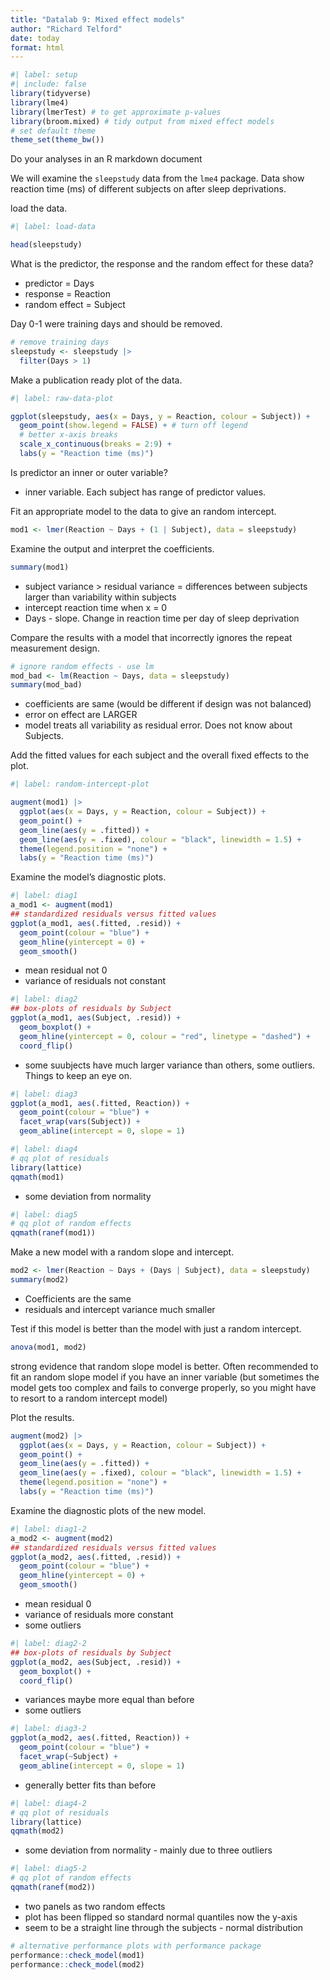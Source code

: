 ```yaml
---
title: "Datalab 9: Mixed effect models"
author: "Richard Telford"
date: today
format: html
---
```


```r
#| label: setup
#| include: false
library(tidyverse)
library(lme4)
library(lmerTest) # to get approximate p-values
library(broom.mixed) # tidy output from mixed effect models
# set default theme
theme_set(theme_bw())
```

Do your analyses in an R markdown document

We will examine the `sleepstudy` data from the `lme4` package.
Data show reaction time (ms) of different subjects on after sleep deprivations.

load the data.

```r
#| label: load-data

head(sleepstudy)
```


What is the predictor, the response and the random effect for these data?

- predictor = Days
- response = Reaction
- random effect = Subject

Day 0-1 were training days and should be removed.

```r
# remove training days
sleepstudy <- sleepstudy |>
  filter(Days > 1)
```



Make a publication ready plot of the data.

```r
#| label: raw-data-plot

ggplot(sleepstudy, aes(x = Days, y = Reaction, colour = Subject)) +
  geom_point(show.legend = FALSE) + # turn off legend
  # better x-axis breaks
  scale_x_continuous(breaks = 2:9) +
  labs(y = "Reaction time (ms)")
```



Is predictor an inner or outer variable?

- inner variable. Each subject has range of predictor values.

Fit an appropriate model to the data to give an random intercept.

```r
mod1 <- lmer(Reaction ~ Days + (1 | Subject), data = sleepstudy)
```


Examine the output and interpret the coefficients.

```r
summary(mod1)
```

- subject variance > residual variance = differences between subjects larger than variability within subjects
- intercept reaction time when x = 0
- Days - slope. Change in reaction time per day of sleep deprivation

Compare the results with a model that incorrectly ignores the repeat measurement design.

```r
# ignore random effects - use lm
mod_bad <- lm(Reaction ~ Days, data = sleepstudy)
summary(mod_bad)
```
 - coefficients are same (would be different if design was not balanced)
 - error on effect are LARGER
 - model treats all variability as residual error. Does not know about Subjects.

Add the fitted values for each subject and the overall fixed effects to the plot.

```r
#| label: random-intercept-plot

augment(mod1) |>
  ggplot(aes(x = Days, y = Reaction, colour = Subject)) +
  geom_point() +
  geom_line(aes(y = .fitted)) +
  geom_line(aes(y = .fixed), colour = "black", linewidth = 1.5) +
  theme(legend.position = "none") +
  labs(y = "Reaction time (ms)")
```


Examine the model's diagnostic plots.

```r
#| label: diag1
a_mod1 <- augment(mod1)
## standardized residuals versus fitted values
ggplot(a_mod1, aes(.fitted, .resid)) +
  geom_point(colour = "blue") +
  geom_hline(yintercept = 0) +
  geom_smooth()
```

- mean residual not 0
- variance of residuals not constant

```r
#| label: diag2
## box-plots of residuals by Subject
ggplot(a_mod1, aes(Subject, .resid)) +
  geom_boxplot() +
  geom_hline(yintercept = 0, colour = "red", linetype = "dashed") +
  coord_flip()
```

- some suubjects have much larger variance than others, some outliers. Things to keep an eye on.

```r
#| label: diag3
ggplot(a_mod1, aes(.fitted, Reaction)) +
  geom_point(colour = "blue") +
  facet_wrap(vars(Subject)) +
  geom_abline(intercept = 0, slope = 1)
```


```r
#| label: diag4
# qq plot of residuals
library(lattice)
qqmath(mod1)
```

- some deviation from normality

```r
#| label: diag5
# qq plot of random effects
qqmath(ranef(mod1))
```


Make a new model with a random slope and intercept.

```r
mod2 <- lmer(Reaction ~ Days + (Days | Subject), data = sleepstudy)
summary(mod2)
```

- Coefficients are the same
- residuals and intercept variance much smaller

Test if this model is better than the model with just a random intercept.

```r
anova(mod1, mod2)
```
strong evidence that random slope model is better. Often recommended to fit an random slope model if you have an inner variable (but sometimes the model gets too complex and fails to converge properly, so you might have to resort to a random intercept model)

Plot the results.

```r
augment(mod2) |>
  ggplot(aes(x = Days, y = Reaction, colour = Subject)) +
  geom_point() +
  geom_line(aes(y = .fitted)) +
  geom_line(aes(y = .fixed), colour = "black", linewidth = 1.5) +
  theme(legend.position = "none") +
  labs(y = "Reaction time (ms)")
```


Examine the diagnostic plots of the new model.


```r
#| label: diag1-2
a_mod2 <- augment(mod2)
## standardized residuals versus fitted values
ggplot(a_mod2, aes(.fitted, .resid)) +
  geom_point(colour = "blue") +
  geom_hline(yintercept = 0) +
  geom_smooth()
```

- mean residual 0
- variance of residuals more constant
- some outliers

```r
#| label: diag2-2
## box-plots of residuals by Subject
ggplot(a_mod2, aes(Subject, .resid)) +
  geom_boxplot() +
  coord_flip()
```

- variances maybe more equal than before
- some outliers

```r
#| label: diag3-2
ggplot(a_mod2, aes(.fitted, Reaction)) +
  geom_point(colour = "blue") +
  facet_wrap(~Subject) +
  geom_abline(intercept = 0, slope = 1)
```
 - generally better fits than before

```r
#| label: diag4-2
# qq plot of residuals
library(lattice)
qqmath(mod2)
```

- some deviation from normality - mainly due to three outliers

```r
#| label: diag5-2
# qq plot of random effects
qqmath(ranef(mod2))
```
 - two panels as two random effects
 - plot has been flipped so standard normal quantiles now the y-axis
 - seem to be a straight line through the subjects - normal distribution


```r
# alternative performance plots with performance package
performance::check_model(mod1)
performance::check_model(mod2)
```


